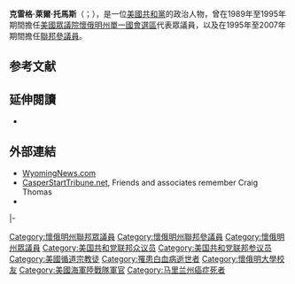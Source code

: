 {{Infobox Officeholder
|honorific-prefix = [[尊敬的|尊敬的]]
| name=克雷格·托馬斯<br>Craig Thomas
| image name=Thomascraigportrait.jpg
| imagesize=220px
| jr/sr=參議員
| state=[[懷俄明州|懷俄明州]]
| term_start=1995年1月3日
| term_end=2007年6月4日
| predecessor={{le|馬爾科姆·瓦洛普|Malcolm Wallop}}
| successor=[[約翰·巴拉索|約翰·巴拉索]]
| state1=[[懷俄明州|懷俄明州]]
| district1=[[懷俄明州單一國會選區|一]]
| term_start1=1989年4月26日
| term_end1=1995年1月3日
| predecessor1=[[迪克·切尼|迪克·切尼]]
| successor1=[[芭芭拉·庫班|芭芭拉·庫班]]
| birth_name=克雷格·萊爾·托馬斯<br>Craig Lyle Thomas
| birth_date={{birth date|1933|2|17|mf=y}}
| birth_place={{flag|United States|1912}}[[懷俄明州|懷俄明州]][[科迪_(懷俄明州)|科迪]]
| death_date={{death date and age|2007|6|4|1933|2|17}}
| death_place={{US}}[[马里兰州|马里兰州]][[贝塞斯达_(马里兰州)|贝塞斯达]]
| restingplace=[[懷俄明州|懷俄明州]][[科迪_(懷俄明州)|科迪]]濱江公墓
| party=[[共和黨_(美國)|共和黨]]
| spouse=蘇珊·羅伯茨·托馬斯（Susan Roberts Thomas）
| religion=[[循道宗|循道宗]]
| occupation=農場工人
| alma_mater= [[懷俄明大學|懷俄明大學]]
|branch= [[美国海军陆战队|美国海军陆战队]]
|serviceyears=1955年－1959年
|rank=[[上尉|上尉]]<ref name="navyleague">{{cite web| title = Veterans in the US Senate 109th Congress| publisher = Navy League| url = http://www.navyleague.org/legislative_affairs/SenateVets.pdf| format = PDF| accessdate = 2006-12-09| archiveurl = https://web.archive.org/web/20070628064917/http://www.navyleague.org/legislative_affairs/SenateVets.pdf| archivedate = 2007-06-28| dead-url = no}}</ref>
}}

'''克雷格·萊爾·托馬斯'''（{{lang-en|Craig Lyle Thomas}}；{{bd|1933年|2月17日|2007年|6月4日}}），是一位[[共和黨_(美國)|美國共和黨]]的政治人物，曾在1989年至1995年期間擔任[[美國眾議院|美國眾議院]][[懷俄明州單一國會選區|懷俄明州單一國會選區]]代表眾議員，以及在1995年至2007年期間擔任{{le|懷俄明州美國參議院議員列表|List of United States Senators from Wyoming|懷俄明州}}[[美國參議院|聯邦參議員]]。

==参考文献==
{{reflist}}

==延伸閱讀==
* {{CongLinks | congbio = T000162 | fec = S4WY00055 | opensecrets = N00006246 | votesmart  = | ontheissuespath = Senate/Craig_Thomas.htm}}

==外部連結==
{{Commons|Craig Thomas}}
*[https://web.archive.org/web/20120419191317/http://www.wyomingnews.com/articles/2007/06/09/obituaries/05obit_06-09-07.txt WyomingNews.com]
*[http://www.casperstartribune.net/articles/2007/06/05/news/wyoming/331e31f6a1476081872572f1001974f9.txt CasperStartTribune.net], Friends and associates remember Craig Thomas
*{{Find a Grave|19727365}}

{{s-start}}
{{s-par|us-hs}}
{{s-bef|before=[[迪克·切尼|迪克·切尼]]}}
{{s-ttl|title=[[懷俄明州單一國會選區|懷俄明州單一國會選區]]<br>{{le|懷俄明州美國眾議院議員列表|List of United States Representatives from Wyoming|眾議院議員}}|years=1989年－1995年}}
{{s-aft|after=[[芭芭拉·庫班|芭芭拉·庫班]]}}
|-
{{s-par|us-sen}}
{{s-bef|before={{le|馬爾科姆·瓦洛普|Malcolm Wallop}}}}
{{s-ttl|title={{le|懷俄明州美國參議院議員列表|List of United States Senators from Wyoming|懷俄明州第1類參議員}}|years=1995年－2007年|alongside={{le|艾倫·K·辛普森|Alan K. Simpson}}、[[麥克·恩齊|麥克·恩齊]]}}
{{s-aft|after=[[約翰·巴拉索|約翰·巴拉索]]}}
{{s-end}}

{{Authority control}}
{{DEFAULTSORT:Thomas, Craig}}
[[Category:懷俄明州聯邦眾議員|Category:懷俄明州聯邦眾議員]]
[[Category:懷俄明州聯邦參議員|Category:懷俄明州聯邦參議員]]
[[Category:懷俄明州眾議員|Category:懷俄明州眾議員]]
[[Category:美国共和党联邦众议员|Category:美国共和党联邦众议员]]
[[Category:美国共和党联邦参议员|Category:美国共和党联邦参议员]]
[[Category:美國循道宗教徒|Category:美國循道宗教徒]]
[[Category:罹患白血病逝世者|Category:罹患白血病逝世者]]
[[Category:懷俄明大學校友|Category:懷俄明大學校友]]
[[Category:美國海軍陸戰隊軍官|Category:美國海軍陸戰隊軍官]]
[[Category:马里兰州癌症死者|Category:马里兰州癌症死者]]